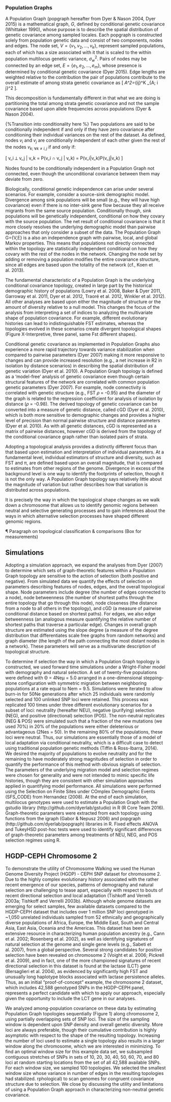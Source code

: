 
### Population Graphs

A Population Graph (popgraph hereafter from Dyer & Nason 2004, Dyer 2015) is a mathematical graph, $G$, defined by conditional genetic covariance (Whittaker 1990), whose purpose is to describe the spatial distribution of genetic covariance among sampled locales.  Each popgraph is constructed solely from population genetic data and consist of two components, nodes and edges.  The node set, $V=\{v_1,v_2, \ldots, v_k\}$, represent sampled populations, each of which has a size associated with it that is scaled to the within population multilocus genetic variance, $\sigma_w^2$.  Pairs of nodes may be connected by an edge set, $E=\{e_1,e_2,\ldots ,e_m\}$, whose presence is determined by conditional genetic covariance (Dyer 2015).  Edge lengths are weighted relative to the contribution the pair of populations contribute to the overall estimate of among strata genetic covariance as
\[
\sigma_A^2=\sum_{i\ne j}^K \sigma_{A; i \leftrightarrow j}^2
\].

This decomposition is fundamentally different in that what we are doing is partitioning the total among strata genetic covariance and not the sample covariance based upon allele frequencies across populations (Dyer & Nason 2004).


{%Transition into conditionality here %} Two populations are said to be conditionally independent if and only if they have zero covariance after conditioning their individual variances on the rest of the dataset.  As defined,  nodes $v_i$ and $v_j$ are conditionally independent of each other given the rest of the nodes $v_{k;\;\forall k≠i,j}$ if and only if:

\[
v_i ⟂ v_j | v_k = P(v_i ∩ v_j | v_k) = P(v_i|v_k)P(v_j|v_k)
\]


Nodes found to be conditionally independent in a Population Graph not connected, even though the unconditional covariance between them may deviate from zero. 

Biologically, conditional genetic independence can arise under several scenarios. For example, consider a source-sink demographic model.  Divergence among sink populations will be small (e.g., they will have high covariance) even if there is no inter-sink gene flow because they all receive migrants from the same source population.  Conditionally though, sink populations will be genetically independent, conditional on how they covary with the source population.  The net result of conditional covariance is that it more closely resolves the underlying demographic model than pairwise approaches that only consider a subset of the data.  The Population Graph G={V,E} is a also an independence graph with pairwise, local, and global Markov properties.  This means that populations not directly connected within the topology are statistically independent conditional on how they covary with the rest of the nodes in the network.  Changing the node set by adding or removing a population modifies the entire covariance structure, since all edges are based upon the totality of the network (cf., Koen et al. 2013). 

The fundamental characteristic of a Population Graph is the underlying conditional covariance topology, created in large part by the historical demographic history of populations (Lowry et al. 2008, Baker & Dyer 2011, Garroway et al. 2011, Dyer et al. 2012, Traoré et al. 2012, Winkler et al. 2012).  All other analyses are based upon either the magnitude of structure or the amount of diversity relative to a null model.  This changes the focus of the analysis from interpreting a set of indices to analyzing the multivariate shape of population covariance.  For example, different evolutionary histories can lead to indistinguishable FST estimates, whereas the topologies evolved in these scenarios create divergent topological shapes (Figure X-Interpretive, three panel, same Fst different shapes).  

Conditional genetic covariance as implemented in Population Graphs also experience a more rapid trajectory towards variance stabilization when compared to pairwise parameters (Dyer 2007) making it more responsive to changes and can provide increased resolution (e.g., a net increase in R2 in isolation by distance scenarios) in describing the spatial distribution of genetic variation (Dyer et al. 2010).  A Population Graph topology is defined as a ‘model-free’ analysis of genetic covariance even though certain structural features of the network are correlated with common population genetic parameters (Dyer 2007).  For example, node connectivity is correlated with genetic structure (e.g., FST 𝜌 = -0.95) and the diameter of the graph is related to the regression coefficient for analysis of isolation by distance (𝜌 = -0.98).  The derived topology of genetic covariance can be converted into a measure of genetic distance, called cGD (Dyer et al. 2010), which is both more sensitive to demographic changes and provides a higher level of precision than normal pairwise structure and distance parameters (Dyer et al. 2010).  As with all genetic distances, cGD is represented as a matrix of pairwise distances, however cGD is derived from the topology of the conditional covariance graph rather than isolated pairs of strata.

Adopting a topological analysis provides a distinctly different focus than that based upon estimation and interpretation of individual parameters.  At a fundamental level, individual estimators of structure and diversity, such as FST and π, are defined based upon an overall magnitude, that is compared to estimates from other regions of the genome.  Divergence in excess of the background level is one way to identify the footprints of selection, though it is not the only way.  A Population Graph topology says relatively little about the magnitude of variation but rather describes how that variation is distributed across populations.  

It is precisely the way in which the topological shape changes as we walk down a chromosome that allows us to identify genomic regions between neutral and selective generating processes and to gain inferences about the ways in which alternative selection processes have shaped different genomic regions.  

¶ Paragraph on topological classification & comparisons (Box for measurements)

## Simulations

Adopting a simulation approach, we expand the analyses from Dyer (2007) to determine which sets of graph-theoretic features within a Population Graph topology are sensitive to the action of selection (both positive and negative).  From simulated data we quantify the effects of selection on parameters describing features of nodes, edges, and the overall topological shape.  Node parameters include degree (the number of edges connected to a node), node betweenness (the number of shortest paths through the entire topology that go through this node), node closeness (the distance from a node to all others in the topology), and cGD (a measure of pairwise conditional distance based on shortest paths).  For edges, we also edge betweenness (an analogous measure quantifying the relative number of shortest paths that traverse a particular edge).  Changes in overall graph structure are estimated using the slope degree (a measure of the degree distribution that differentiates scale free graphs from random networks) and graph diameter (the length of the path connecting the most distant nodes in a network).  These parameters will serve as a multivariate description of topological structure.

To determine if selection the way in which a Population Graph topology is constructed, we used forward time simulations under a Wright-Fisher model with demography and natural selection.  A set of twenty-five populations were defined with Θ = 4Neµ = 5.0 arranged in a one-dimensional stepping-stone configuration with symmetric migration between neighboring populations at a rate equal to Nem = 9.5.  Simulations were iterated to allow burn-in for 50Ne generations after which 25 individuals were randomly selected and 100 unlinked SNP loci were retained.  This process was replicated 100 times under three different evolutionary scenarios for a subset of loci: neutrality (hereafter NEU), negative (purifying) selection (NEG), and positive (directional) selection (POS).  The non-neutral replicates (NEG & POS) were simulated such that a fraction of the new mutations (we used 70%) in 20% of the populations were either deleterious or advantageous (2Nes = 50).  In the remaining 80% of the populations, these loci were neutral. Thus, our simulations are essentially those of a model of local adaptation via conditional neutrality, which is a difficult case to detect using traditional population genetic methods (Tiffin & Ross-Ibarra, 2014).  We desired the majority of populations to evolve neutrality and for the remaining to have moderately strong magnitudes of selection in order to quantify the performance of this method with obvious signals of selection. The parameters of the underlying migration model and selection regimes were chosen for generality and were not intended to mimic specific life histories, though they are consistent with other simulation approaches applied in quantifying model performance.  All simulations were performed using the Selection on Finite Sites under COmplex Demographic Events (SFS_CODE) from Hernandez (2008).  At the end of each simulation, multilocus genotypes were used to estimate a Population Graph with the gstudio library (http://github.com/dyerlab/gstudio) in R (R Core Team 2016).  Graph-theoretic parameters were extracted from each topology using functions from the igraph (Gabor & Nepusz 2006) and popgraph (http://github.com/dyerlab/popgraph) libraries in R.  Fixed effects ANOVA and TukeyHSD post-hoc tests were used to identify significant differences of graph-theoretic parameters among treatments of NEU, NEG, and POS selection regimes using R. 

## HGDP-CEPH Chromosome 2

To demonstrate the utility of Chromosome Walking we used the Human Genome Diversity Project (HGDP) - CEPH SNP dataset for chromosome 2. Due to the highly complex evolutionary history associated with the rather recent emergence of our species, patterns of demography and natural selection are challenging to tease apart, especially with respect to bouts of recent directional selection and local adaptation (Tishkoff and Verrelli 2003a; Tishkoff and Verrelli 2003b). Although whole genome datasets are emerging for select samples, few available datasets compared to the HGDP-CEPH dataset that includes over 1 million SNP loci genotyped in ~1,050 unrelated individuals sampled from 52 ethnically and geographically diverse populations of Africa, Europe, the Middle East, South and Central Asia, East Asia, Oceania and the Americas. This dataset has been an extensive resource in characterizing human population ancestry (e.g., Cann et al. 2002; Rosenberg et al. 2002), as well as identifying signatures of natural selection at the genome and single gene levels (e.g., Sabeti et al. 2007), from a global perspective. Several strong candidates for positive selection have been revealed on chromosome 2 (Voight et al. 2006; Pickrell et al. 2009), and in fact, one of the more championed signatures of recent directional selection in this dataset is found at the lactase (LCT) gene (Bersaglieri et al. 2004), as evidenced by significantly high FST and unusually long haplotype blocks associated with lactase persistence alleles. Thus, as an initial “proof-of-concept” example, the chromosome 2 dataset, which includes 42,588 genotyped SNPs in the HGDP-CEPH panel, represents a perfect candidate with which to apply our approach, especially given the opportunity to include the LCT gene in our analyses. 

We analyzed among-population covariance on these data by estimating Population Graph topologies sequentially (Figure 1) along chromosome 2, using partially overlapping sets of SNP loci. The size of the sampling window is dependent upon SNP density and overall genetic diversity.  More loci are always preferable, though their cumulative contribution is highly asymptotic with respect to the shape of the resulting topology.  Increasing the number of loci used to estimate a single topology also results in a larger window along the chromosome, which we are interested in minimizing.  To find an optimal window size for this example data set, we subsampled contiguous stretches of SNPs in sets of 10, 20, 30, 40, 50, 60, 70, and 80 loci at random starting locations from the set of all 42,588 available SNPs.  For each window size, we sampled 100 topologies.  We selected the smallest window size whose variance in number of edges in the resulting topologies had stabilized. 
rphological) to scan genomes for congruent covariance structure due to selection.  We close by discussing the utility and limitations of using a Population Graph approach in characterizing non-neutral genetic covariance.
